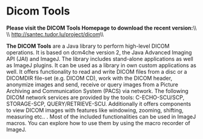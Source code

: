 = Dicom Tools =

<note tip>'''Please visit the DICOM Tools Homepage to download the recent version:'''\\
\\
[[http://santec.tudor.lu/project/dicom]]\\
</note>

'''The DICOM Tools''' are a Java library to perform high-level DICOM operations. It is based on dcm4che version 2, the Java Advanced Imaging API (JAI) and ImageJ. The library includes stand-alone applications as well as ImageJ plugins. It can be used as a library in own custom applications as well. It offers functionality to read and write DICOM files from a disc or a DICOMDIR file-set (e.g. DICOM CD), work with the DICOM header, anonymize images and send, receive or query images from a Picture Archiving and Communication System (PACS) via network. The following DICOM network services are provided by the tools: C-ECHO-SCU/SCP, STORAGE-SCP, QUERY/RETRIEVE-SCU. Additionally it offers components to view DICOM images with features like windowing, zooming, shifting, measuring etc.. . Most of the included functionalities can be used in ImageJ macros. You can explore how to use them by using the macro recorder of ImageJ.

